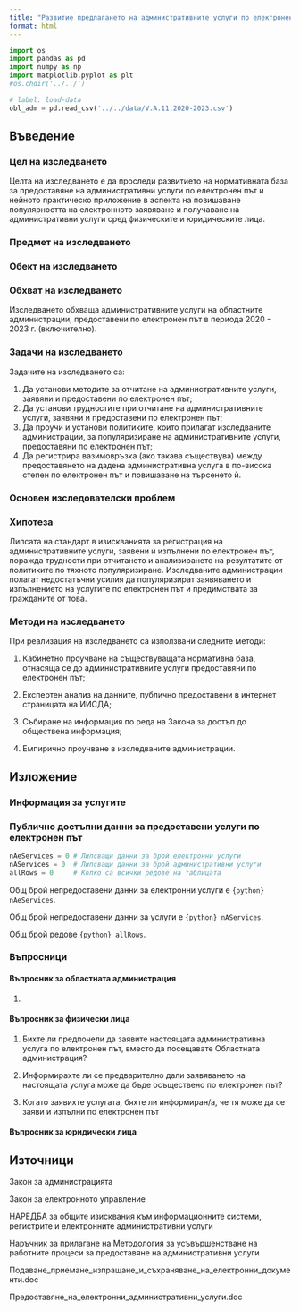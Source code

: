 ```yaml
---
title: "Развитие предлагането на административните услуги по електронен път от областните администрации в периода 2020 - 2023 г."
format: html
---
```


```python
import os
import pandas as pd
import numpy as np
import matplotlib.pyplot as plt
#os.chdir('../../')
```

```python
# label: load-data
obl_adm = pd.read_csv('../../data/V.A.11.2020-2023.csv')
```

## Въведение

### Цел на изследването

Целта на изследването е да проследи развитието на нормативната база за предоставяне на административни услуги по електронен път и нейното практическо приложение в аспекта на повишаване популярността на електронното заявяване и получаване на административни услуги сред физическите и юридическите лица.

### Предмет на изследването

### Обект на изследването

### Обхват на изследването

Изследването обхваща административните услуги на областните администрации, предоставени по електронен път в периода 2020 - 2023 г. (включително).

### Задачи на изследването

Задачите на изследването са:

1.  Да установи методите за отчитане на административните услуги, заявяни и предоставени по електронен път;
2.  Да установи трудностите при отчитане на административните услуги, заявяни и предоставени по електронен път;
3.  Да проучи и установи политиките, които прилагат изследваните администрации, за популяризиране на административните услуги, предоставяни по електронен път;
4.  Да регистрира вазимовръзка (ако такава съществува) между предоставянето на дадена административна услуга в по-висока степен по електронен път и повишаване на търсенето ѝ.

### Основен изследователски проблем

### Хипотеза

Липсата на стандарт в изискванията за регистрация на административните услуги, заявени и изпълнени по електронен път, поражда трудности при отчитането и анализирането на резултатите от политиките по тяхното популяризиране. Изследваните администрации полагат недостатъчни усилия да популяризират заявяването и изпълнението на услугите по електронен път и предимствата за гражданите от това.

### Методи на изследването

При реализация на изследването са използвани следните методи:

1.  Кабинетно проучване на съществуващата нормативна база, отнасяща се до административните услуги предоставяни по електронен път;

2.  Експертен анализ на данните, публично предоставени в интернет страницата на ИИСДА;

3.  Събиране на информация по реда на Закона за достъп до обществена информация;

4.  Емпирично проучване в изследваните администрации.

## Изложение

### Информация за услугите

### Публично достъпни данни за предоставени услуги по електронен път

```python
nAeServices = 0 # Липсващи данни за брой електронни услуги
nAServices = 0  # Липсващи данни за брой административни услуги
allRows = 0     # Колко са всички редове на таблицата
```

Общ брой непредоставени данни за електронни услуги е `{python} nAeServices`.

Общ брой непредоставени данни за услуги е `{python} nAServices`.

Общ брой редове `{python} allRows`.

### Въпросници

#### Въпросник за областната администрация

1.  

#### Въпросник за физически лица

1.  Бихте ли предпочели да заявите настоящата административна услуга по електронен път, вместо да посещавате Областната администрация?

2.  Информирахте ли се предварително дали заявяването на настоящата услуга може да бъде осъществено по електронен път?

3.  Когато заявихте услугата, бяхте ли информиран/а, че тя може да се заяви и изпълни по електронен път

#### Въпросник за юридически лица

## Източници

Закон за администрацията

Закон за електронното управление

НАРЕДБА за общите изисквания към информационните системи, регистрите и електронните административни услуги

Наръчник за прилагане на Методология за усъвършенстване на работните процеси за предоставяне на административни услуги

Подаване_приемане_изпращане_и_съхраняване_на_електронни_документи.doc

Предоставяне_на_електронни_административни_услуги.doc